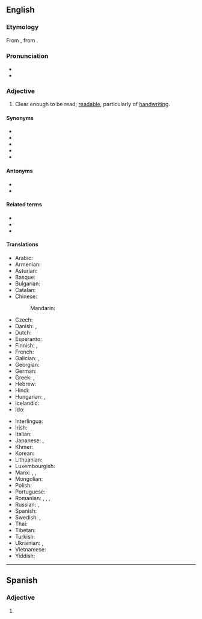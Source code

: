 ==English==

===Etymology===
From {{etyl|LL.|en}} {{m|la|legibilis||that can be read}}, from {{der|en|la|legō||}}.

===Pronunciation===
* {{IPA|en|/ˈlɛd͡ʒəbl/}}
* {{audio|en|LL-Q1860 (eng)-Vealhurl-legible.wav|Audio (RP)}}

===Adjective===
{{en-adj}}

# Clear enough to be read; [[readable]], particularly of [[handwriting]].

====Synonyms====
* {{l|en|clean}}
* {{l|en|clear}}
* {{l|en|decipherable}}
* {{l|en|fair}}
* {{l|en|readable}}

====Antonyms====
* {{l|en|illegible}}
* {{l|en|unreadable}}

====Related terms====
* {{l|en|legibility}}
* {{l|en|legibly}}
* {{l|en|intelligible}}

====Translations====
{{trans-top|clear enough to be read}}
* Arabic: {{t|ar|مَقْرُوء}}
* Armenian: {{t-needed|hy}}
* Asturian: {{t|ast|lleíble}}
* Basque: {{t-needed|eu}}
* Bulgarian: {{t+|bg|четлив}}
* Catalan: {{t|ca|llegible}}
* Chinese:
*: Mandarin: {{t|cmn|可读的}}
* Czech: {{t+|cs|čitelný}}
* Danish: {{t|da|læselig}}, {{t|da|læsbar}}
* Dutch: {{t+|nl|leesbaar}}
* Esperanto: {{t|eo|legebla}}
* Finnish: {{t+|fi|luettava}}, {{t|fi|lukukelpoinen}}
* French: {{t+|fr|lisible}}
* Galician: {{t+|gl|lexible}}, {{t+|gl|lexíbel}}
* Georgian: {{t-needed|ka}}
* German: {{t+|de|leserlich}}
* Greek: {{t+|el|ευανάγνωστος|m}}, {{t+|el|αναγνώσιμος|m}}
* Hebrew: {{t|he|קָרִיא|tr=karí}}
* Hindi: {{t-needed|hi}}
* Hungarian: {{t+|hu|olvasható}}, {{t|hu|elolvasható}}
* Icelandic: {{t+|is|læsilegur}}
* Ido: {{t+|io|lektebla}}
{{trans-mid}}
* Interlingua: {{t|ia|legible}}
* Irish: {{t|ga|inléite}}
* Italian: {{t+|it|leggibile}}
* Japanese: {{t|ja|読める|tr=yomeru}}, {{t|ja|読みやすい|tr=yomiyasui}}
* Khmer: {{t-needed|km}}
* Korean: {{t-needed|ko}}
* Lithuanian: {{t-needed|lt}}
* Luxembourgish: {{t|lb|lieserlech}}
* Manx: {{t|gv|so-lhaih}}, {{t|gv|lhaihagh}}, {{t|gv|lhaihoil}}
* Mongolian: {{t-needed|mn}}
* Polish: {{t+|pl|czytelny}}
* Portuguese: {{t+|pt|legível}}
* Romanian: {{t+|ro|lizibil}}, {{t+|ro|citeț}}, {{t|ro|delușit}}, {{t+|ro|descifrabil}}
* Russian: {{t+|ru|разбо́рчивый}}, {{t+|ru|удобочита́емый}}
* Spanish: {{t+|es|legible}}
* Swedish: {{t+|sv|läslig}}, {{t+|sv|läsbar}}
* Thai: {{t-needed|th}}
* Tibetan: {{t|bo|ཀློག་བདེ་པོ}}
* Turkish: {{t+|tr|okunaklı}}
* Ukrainian: {{t|uk|розбі́рливий}}, {{t|uk|читабельний}}
* Vietnamese: {{t-needed|vi}}
* Yiddish: {{t|yi|לייענעוודיק}}
{{trans-bottom}}

----

==Spanish==

===Adjective===
{{es-adj}}

# {{l|en|legible}}
#: {{ant|es|ilegible}}
